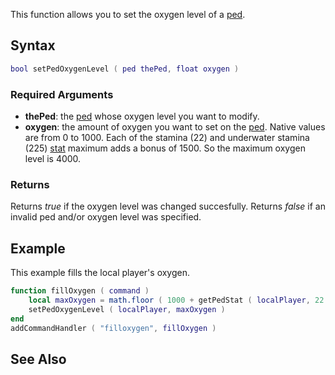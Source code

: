 
{{Client function}}
This function allows you to set the oxygen level of a [[/ped.md|ped]].

==Syntax==
<syntaxhighlight lang="lua">bool setPedOxygenLevel ( ped thePed, float oxygen )</syntaxhighlight>
{{OOP||[[/ped.md|ped]]:setOxygenLevel|oxygenLevel|getPedOxygenLevel}}

===Required Arguments===
*'''thePed''': the [[/ped.md|ped]] whose oxygen level you want to modify.
*'''oxygen''': the amount of oxygen you want to set on the [[/ped.md|ped]]. Native values are from 0 to 1000. Each of the stamina (22) and underwater stamina (225) [[/Template:Stats.md|stat]] maximum adds a bonus of 1500. So the maximum oxygen level is 4000.

===Returns===
Returns ''true'' if the oxygen level was changed succesfully. Returns ''false'' if an invalid ped and/or oxygen level was specified.

==Example==
This example fills the local player's oxygen.
<syntaxhighlight lang="lua">
function fillOxygen ( command )
	local maxOxygen = math.floor ( 1000 + getPedStat ( localPlayer, 22 ) * 1.5 + getPedStat ( localPlayer, 225 ) * 1.5 )
	setPedOxygenLevel ( localPlayer, maxOxygen )
end
addCommandHandler ( "filloxygen", fillOxygen )
</syntaxhighlight>

==See Also==
{{Client_ped_functions}}